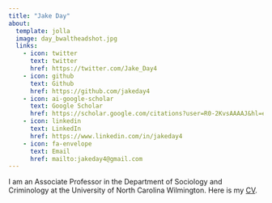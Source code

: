 ```yaml
---
title: "Jake Day"
about:
  template: jolla
  image: day_bwaltheadshot.jpg
  links:
    - icon: twitter
      text: twitter
      href: https://twitter.com/Jake_Day4
    - icon: github
      text: Github
      href: https://github.com/jakeday4
    - icon: ai-google-scholar
      text: Google Scholar
      href: https://scholar.google.com/citations?user=R0-2KvsAAAAJ&hl=en
    - icon: linkedin
      text: LinkedIn
      href: https://www.linkedin.com/in/jakeday4
    - icon: fa-envelope 
      text: Email
      href: mailto:jakeday4@gmail.com
---
```


I am an Associate Professor in the Department of Sociology and Criminology at the University of North Carolina Wilmington. Here is my [CV](Day_CV_2022-08-24.pdf).
